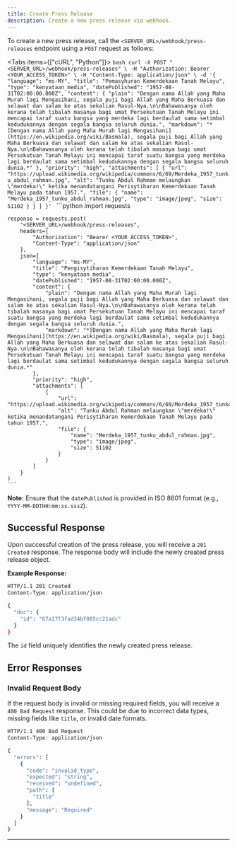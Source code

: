 ```yaml
---
title: Create Press Release
description: Create a new press release via webhook.
---
```



To create a new press release, call the `<SERVER_URL>/webhook/press-releases` endpoint using a `POST` request as follows:

<Tabs items={["cURL", "Python"]}>
  <Tab value="cURL">
    ```bash
    curl -X POST "<SERVER_URL>/webhook/press-releases" \
      -H "Authorization: Bearer <YOUR_ACCESS_TOKEN>" \
      -H "Content-Type: application/json" \
      -d '{
      "language": "ms-MY",
      "title": "Pemasyhuran Kemerdekaan Tanah Melayu",
      "type": "kenyataan_media",
      "datePublished": "1957-08-31T02:00:00.000Z",
      "content": {
        "plain": "Dengan nama Allah yang Maha Murah lagi Mengasihani, segala puji bagi Allah yang Maha Berkuasa dan selawat dan salam ke atas sekalian Rasul-Nya.\n\nBahawasanya oleh kerana telah tibalah masanya bagi umat Persekutuan Tanah Melayu ini mencapai taraf suatu bangsa yang merdeka lagi berdaulat sama setimbal kedudukannya dengan segala bangsa seluruh dunia.",
        "markdown": "*[Dengan nama Allah yang Maha Murah lagi Mengasihani](https://en.wikipedia.org/wiki/Basmala), segala puji bagi Allah yang Maha Berkuasa dan selawat dan salam ke atas sekalian Rasul-Nya.\n\nBahawasanya oleh kerana telah tibalah masanya bagi umat Persekutuan Tanah Melayu ini mencapai taraf suatu bangsa yang merdeka lagi berdaulat sama setimbal kedudukannya dengan segala bangsa seluruh dunia.*"
      },
      "priority": "high",
      "attachments": [
        {
          "url": "https://upload.wikimedia.org/wikipedia/commons/6/69/Merdeka_1957_tunku_abdul_rahman.jpg",
          "alt": "Tunku Abdul Rahman melaungkan \"merdeka!\" ketika menandatangani Perisytiharan Kemerdekaan Tanah Melayu pada tahun 1957.",
          "file": {
            "name": "Merdeka_1957_tunku_abdul_rahman.jpg",
            "type": "image/jpeg",
            "size": 51102
          }
        }
      ]
    }'
    ```
  </Tab>
  <Tab value="Python">
    ```python
    import requests

    response = requests.post(
        "<SERVER_URL>/webhook/press-releases",
        headers={
            "Authorization": "Bearer <YOUR_ACCESS_TOKEN>",
            "Content-Type": "application/json"
        },
        json={
            "language": "ms-MY",
            "title": "Pengisytiharan Kemerdekaan Tanah Melayu",
            "type": "kenyataan_media",
            "datePublished": "1957-08-31T02:00:00.000Z",
            "content": {
                "plain": "Dengan nama Allah yang Maha Murah lagi Mengasihani, segala puji bagi Allah yang Maha Berkuasa dan selawat dan salam ke atas sekalian Rasul-Nya.\n\nBahawasanya oleh kerana telah tibalah masanya bagi umat Persekutuan Tanah Melayu ini mencapai taraf suatu bangsa yang merdeka lagi berdaulat sama setimbal kedudukannya dengan segala bangsa seluruh dunia.",
                "markdown": "*[Dengan nama Allah yang Maha Murah lagi Mengasihani](https://en.wikipedia.org/wiki/Basmala), segala puji bagi Allah yang Maha Berkuasa dan selawat dan salam ke atas sekalian Rasul-Nya.\n\nBahawasanya oleh kerana telah tibalah masanya bagi umat Persekutuan Tanah Melayu ini mencapai taraf suatu bangsa yang merdeka lagi berdaulat sama setimbal kedudukannya dengan segala bangsa seluruh dunia.*"
            },
            "priority": "high",
            "attachments": [
                {
                    "url": "https://upload.wikimedia.org/wikipedia/commons/6/69/Merdeka_1957_tunku_abdul_rahman.jpg",
                    "alt": "Tunku Abdul Rahman melaungkan \"merdeka!\" ketika menandatangani Perisytiharan Kemerdekaan Tanah Melayu pada tahun 1957.",
                    "file": {
                        "name": "Merdeka_1957_tunku_abdul_rahman.jpg",
                        "type": "image/jpeg",
                        "size": 51102
                    }
                }
            ]
        }
    )
    ```
  </Tab>
</Tabs>

**Note:** Ensure that the `datePublished` is provided in ISO 8601 format (e.g., `YYYY-MM-DDTHH:mm:ss.sssZ`).

## Successful Response

Upon successful creation of the press release, you will receive a `201 Created` response. The response body will include the newly created press release object.

**Example Response:**

```bash
HTTP/1.1 201 Created
Content-Type: application/json

{
  "doc": {
    "id": "67a17f3fad34bf885cc21adc"
  }
}
```

The `id` field uniquely identifies the newly created press release.

## Error Responses

### Invalid Request Body

If the request body is invalid or missing required fields, you will receive a `400 Bad Request` response. This could be due to incorrect data types, missing fields like `title`, or invalid date formats.

```bash
HTTP/1.1 400 Bad Request
Content-Type: application/json

{
  "errors": [
    {
      "code": "invalid_type",
      "expected": "string",
      "received": "undefined",
      "path": [
        "title"
      ],
      "message": "Required"
    }
  ]
}
```

---